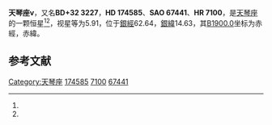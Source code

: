 {{Starbox begin
| name = 天琴座ν
}}
{{Starbox observe
| epoch = [[J2000.0|J2000.0]]
| constell = [[天琴座|天琴座]]<ref name=SIMBAD>{{cite web
 | url=http://simbad.u-strasbg.fr/simbad/sim-id?Ident=HR+7100
 | title=Pulsating variable Star
 | publisher=Centre de Données astronomiques de Strasbourg
 | work=SIMBAD
 | accessdate=2012-07-13
 | archive-date=2016-03-18
 | archive-url=https://web.archive.org/web/20160318085825/http://simbad.u-strasbg.fr/simbad/sim-id?Ident=HR+7100
 | dead-url=no
 }}</ref><ref name=DATA>{{cite web
 | url=http://vizier.u-strasbg.fr/viz-bin/VizieR-5?-out.add=.&-source=5050&-corr=PK=HR&-out.max=9999&HR=7100
 | title=VizieR Detailed Page
 | accessdate=2012-07-13
 | archive-date=2016-03-05
 | archive-url=https://web.archive.org/web/20160305003330/http://vizier.u-strasbg.fr/viz-bin/VizieR-5?-out.add=.&-source=5050&-corr=PK=HR&-out.max=9999&HR=7100
 | dead-url=no
 }}</ref>
| 星官 = 
| ra = {{RA|18|49|45.9}}<ref name=SIMBAD /><ref name=DATA />
| dec = {{DEC|+32|48|46}}<ref name=SIMBAD /><ref name=DATA />
| appmag_v = 5.91<ref name=SIMBAD /><ref name=DATA />
}}
{{Starbox character
| class = B3IV<ref name=SIMBAD /><ref name=DATA />
| b-v = -0.16<ref name=SIMBAD /><ref name=DATA />
| u-b = -0.71<ref name=SIMBAD /><ref name=DATA />
| r-i = <ref name=SIMBAD /><ref name=DATA />
| variable = 
}}
{{Starbox astrometry
| radial_v = -0.71
| prop_mo_ra = -17
| parallax = 
| p_error = 
}}
{{Starbox catalog
| names =BD+32 3227，[[SAO星表|SAO]] 67441，[[HD星表|HD]] 174585，[[HR星表|HR]] 7100}}
{{Starbox reference |Simbad=HR+7100}}
{{Starbox end}}

'''天琴座ν'''，又名'''BD+32 3227'''，'''HD 174585'''、'''SAO 67441'''、'''HR 7100'''，是[[天琴座|天琴座]]的一颗恒星<ref name=SIMBAD /><ref name=DATA />，视星等为5.91，位于[[銀道座標系|銀經]]62.64，[[銀道座標系|銀緯]]14.63，其[[B1900.0|B1900.0]]坐标为赤經{{RA|18|46|2.5}}，赤緯{{DEC|+32|14.63|51}}。

== 参考文献 ==
{{reflist}}

{{star-stub}}

{{天琴座恒星}}
[[Category:天琴座|Category:天琴座]]
[[Category:HD和HDE天體|174585]]
[[Category:HR天體|7100]]
[[Category:SAO天體|67441]]